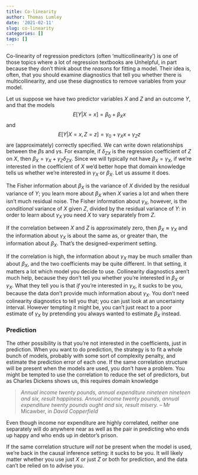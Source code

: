 ```yaml
---
title: Co-linearity
author: Thomas Lumley
date: '2021-02-11'
slug: co-linearity
categories: []
tags: []
---
```


Co-linearity of regression predictors (often 'multicollinearity') is one of those topics where a lot of regression textbooks are Unhelpful, in part because they don't think about the *reasons* for fitting a model.  Their idea is, often, that you should examine diagnostics that tell you whether there is multicollinearity, and use these diagnostics to remove variables from your model. 

Let us suppose we have two predictor variables $X$ and $Z$ and an outcome $Y$, and that the models
$$E[Y|X=x]=\beta_0+\beta_Xx$$
and 
$$E[Y|X=x,Z=z]=\gamma_0+\gamma_Xx+\gamma_Zz$$
are (approximately) correctly specified. We can write down relationships between the $\beta$s and $\gamma$s.  For example, if $\delta_{ZX}$ is the regression coefficient of $Z$ on $X$, then $\beta_X=\gamma_X+\gamma_Z\delta_{ZX}$. Since we will typically not have $\beta_X=\gamma_X$, if we're interested in the coefficient of $X$ we'd better hope that domain knowledge tells us whether we're interested in $\gamma_X$ or $\beta_X$. Let us assume it does. 

The Fisher information about $\beta_X$ is the variance of $X$ divided by the residual variance of $Y$; you learn more about $\beta_X$ when $X$ varies a lot and when there isn't much residual noise.  The Fisher information about $\gamma_X$, however, is the *conditional* variance of $X$ given $Z$, divided by the residual variance of $Y$: in order to learn about $\gamma_X$ you need $X$ to vary separately from $Z$. 

If the correlation between $X$ and $Z$ is approximately zero, then $\beta_X\approx\gamma_X$ and the information about $\gamma_X$ is about the same as, or greater than, the information about $\beta_X$. That's the designed-experiment setting.  

If the correlation is high, the information about $\gamma_X$ may be much smaller than about $\beta_X$, and the two coefficients may be quite different. In that setting, it matters a lot which model you decide to use.  Collinearity diagnostics aren't much help, because they don't tell you whether you're interested in $\beta_X$ or $\gamma_X$.  What they tell you is that *if* you're interested in $\gamma_X$, it sucks to be you, because the data don't provide much information about $\gamma_X$. You don't need colinearity diagnostics to tell you that; you can just look at an uncertainty interval.  However tempting it might be, you can't just react to a poor estimate of $\gamma_X$ by pretending you always wanted to estimate $\beta_X$ instead. 

### Prediction

The other possibility is that you're not interested in the coefficients, just in prediction.  When you want to do prediction, the strategy is to fit a whole bunch of models, probably with some sort of complexity penalty, and estimate the prediction error of each one. If the same correlation structure will be present when the models are used, you don't have a problem. You might be tempted to use the correlation to reduce the set of predictors, but as Charles Dickens shows us, this requires domain knowledge

>*Annual income twenty pounds, annual expenditure nineteen nineteen and six, result happiness. Annual income twenty pounds, annual expenditure twenty pounds ought and six, result misery.* -- Mr Micawber, in *David Copperfield*

Even though income nor expenditure are highly correlated, neither one separately will do anywhere near as well as the pair in predicting who ends up happy and who ends up in debtor's prison.  

If the same correlation structure *will not* be present when the model is used, we're back in the causal inference setting: it sucks to be you. It will likely matter whether you use just $X$ or just $Z$ or both for prediction, and the data can't be relied on to advise you.


